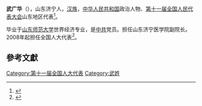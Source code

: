 '''武广华'''（{{bd|1951年||}}），山东济宁人，[[汉族|汉族]]，[[中华人民共和国|中华人民共和国]]政治人物、[[第十一届全国人民代表大会|第十一届全国人民代表大会]]山东地区代表<ref>{{cite web|author=新华网|title=第十一届全国人大代表|url=http://news.xinhuanet.com/ziliao/2008-03/03/content_7708230.htm?node=36628|publisher=新华网|accessdate=2014-01-07|archive-date=2014-01-10|archive-url=https://web.archive.org/web/20140110211415/http://news.xinhuanet.com/ziliao/2008-03/03/content_7708230.htm?node=36628|dead-url=no}}</ref>。

毕业于[[山东师范大学|山东师范大学]]世界经济专业，是[[中共|中共]]党员。担任山东济宁医学院副院长。2008年起担任全国人大代表<ref>{{cite news|title=全国人大代表信息-武广华|url= http://210.82.31.1:8084/delegate/viewDelegate.action?dbid=111318|accessdate=2013-04-05|newspaper=全国人大网|archive-url=https://web.archive.org/web/20140424094214/http://www.npc.gov.cn/delegate/viewDelegate.action?dbid=111318|archive-date=2014-04-24|dead-url=yes}}</ref>。

==參考文獻==
{{reflist}}
[[Category:第十一届全国人大代表|Category:第十一届全国人大代表]]
[[Category:武姓|Category:武姓]]